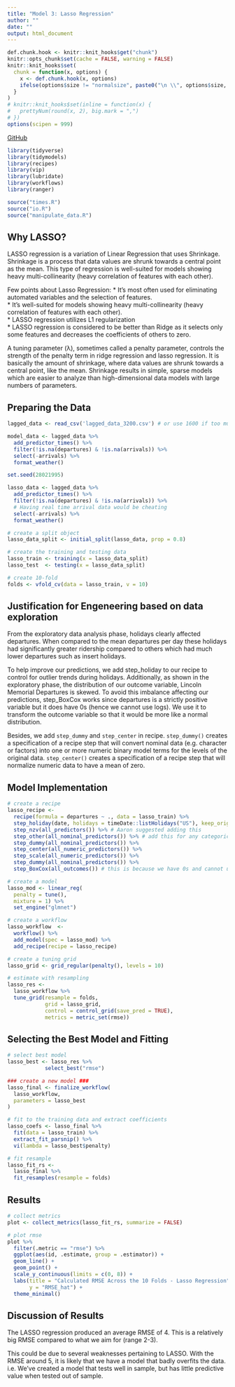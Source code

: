 ```yaml
---
title: "Model 3: Lasso Regression"
author: ""
date: ""
output: html_document
---
```


```r
def.chunk.hook <- knitr::knit_hooks$get("chunk")
knitr::opts_chunk$set(cache = FALSE, warning = FALSE)
knitr::knit_hooks$set(
  chunk = function(x, options) {
    x <- def.chunk.hook(x, options)
    ifelse(options$size != "normalsize", paste0("\n \\", options$size, "\n\n", x, "\n\n \\normalsize"), x)
  }
)
# knitr::knit_hooks$set(inline = function(x) {
#   prettyNum(round(x, 2), big.mark = ",")
# })
options(scipen = 999)
```

\begin{center}
\Huge{PPOL 670 | Final Project}

\Huge{Lasso Regression}
\end{center}

\vspace{0.1in}

[GitHub](https://github.com/elenabagnera/CapitalBikesProject)


```r

library(tidyverse)
library(tidymodels)
library(recipes)
library(vip)
library(lubridate)
library(workflows)
library(ranger)

source("times.R")
source("io.R")
source("manipulate_data.R")
```

## Why LASSO?

LASSO regression is a variation of Linear Regression that uses Shrinkage. Shrinkage is a process that data values are shrunk towards a central point as the mean. This type of regression is well-suited for models showing heavy multi-collinearity (heavy correlation of features with each other).

Few points about Lasso Regression:
* It’s most often used for eliminating automated variables and the selection of features.   
* It’s well-suited for models showing heavy multi-collinearity (heavy correlation of features with each other).   
* LASSO regression utilizes L1 regularization   
* LASSO regression is considered to be better than Ridge as it selects only some features and decreases the coefficients of others to zero.
  
A tuning parameter (λ), sometimes called a penalty parameter, controls the strength of the penalty term in ridge regression and lasso regression. It is basically the amount of shrinkage, where data values are shrunk towards a central point, like the mean. Shrinkage results in simple, sparse models which are easier to analyze than high-dimensional data models with large numbers of parameters.
  
## Preparing the Data

```r

lagged_data <- read_csv('lagged_data_3200.csv') # or use 1600 if too much computationally?

model_data <- lagged_data %>%
  add_predictor_times() %>%
  filter(!is.na(departures) & !is.na(arrivals)) %>%
  select(-arrivals) %>% 
  format_weather()
```


```r
set.seed(28021995)

lasso_data <- lagged_data %>%
  add_predictor_times() %>%
  filter(!is.na(departures) & !is.na(arrivals)) %>%
  # Having real time arrival data would be cheating
  select(-arrivals) %>%
  format_weather()

# create a split object
lasso_data_split <- initial_split(lasso_data, prop = 0.8)

# create the training and testing data
lasso_train <- training(x = lasso_data_split)
lasso_test  <- testing(x = lasso_data_split)

# create 10-fold
folds <- vfold_cv(data = lasso_train, v = 10)
```


## Justification for Engeneering based on data exploration

From the exploratory data analysis phase, holidays clearly affected departures. When compared to the mean departures per day these holidays had significantly greater ridership compared to others which had much lower departures such as insert holidays.

To help improve our predictions, we add step_holiday to our recipe to control for outlier trends during holidays. Additionally, as shown in the exploratory phase, the distribution of our outcome variable, Lincoln Memorial Departures is skewed. To avoid this imbalance affecting our predictions, step_BoxCox works since departures is a strictly positive variable but it does have 0s (hence we cannot use logs). We use it to transform the outcome variable so that it would be more like a normal distribution.

Besides, we add `step_dummy` and `step_center` in recipe. `step_dummy()` creates a specification of a recipe step that will convert nominal data (e.g. character or factors) into one or more numeric binary model terms for the levels of the original data. `step_center()` creates a specification of a recipe step that will normalize numeric data to have a mean of zero.


## Model Implementation

```r

# create a recipe
lasso_recipe <-
  recipe(formula = departures ~ ., data = lasso_train) %>%
  step_holiday(date, holidays = timeDate::listHolidays("US"), keep_original_cols = FALSE) %>% # Aaron said we should put more weight on some holidays rather than other, for example 4th of July and inauguration day especially since we are looking at Lincoln memorial
  step_nzv(all_predictors()) %>% # Aaron suggested adding this
  step_other(all_nominal_predictors()) %>% # add this for any categorical predictors
  step_dummy(all_nominal_predictors()) %>%
  step_center(all_numeric_predictors()) %>% 
  step_scale(all_numeric_predictors()) %>% 
  step_dummy(all_nominal_predictors()) %>% 
  step_BoxCox(all_outcomes()) # this is because we have 0s and cannot use log
```

```r

# create a model
lasso_mod <- linear_reg(
  penalty = tune(), 
  mixture = 1) %>%
  set_engine("glmnet")

# create a workflow
lasso_workflow  <- 
  workflow() %>% 
  add_model(spec = lasso_mod) %>% 
  add_recipe(recipe = lasso_recipe)

# create a tuning grid
lasso_grid <- grid_regular(penalty(), levels = 10)

# estimate with resampling
lasso_res <- 
  lasso_workflow %>% 
  tune_grid(resample = folds,
            grid = lasso_grid,
            control = control_grid(save_pred = TRUE),
            metrics = metric_set(rmse))
```


## Selecting the Best Model and Fitting

```r

# select best model
lasso_best <- lasso_res %>% 
            select_best("rmse")

### create a new model ###
lasso_final <- finalize_workflow(
  lasso_workflow,
  parameters = lasso_best
)

# fit to the training data and extract coefficients
lasso_coefs <- lasso_final %>%
  fit(data = lasso_train) %>%
  extract_fit_parsnip() %>%
  vi(lambda = lasso_best$penalty)

# fit resample
lasso_fit_rs <-
  lasso_final %>% 
  fit_resamples(resample = folds)
```


## Results

```r

# collect metrics
plot <- collect_metrics(lasso_fit_rs, summarize = FALSE)

# plot rmse
plot %>% 
  filter(.metric == "rmse") %>% 
  ggplot(aes(id, .estimate, group = .estimator)) +
  geom_line() +
  geom_point() +
  scale_y_continuous(limits = c(0, 8)) +
  labs(title = "Calculated RMSE Across the 10 Folds - Lasso Regression",
       y = "RMSE_hat") +
  theme_minimal()
```

## Discussion of Results

The LASSO regression produced an average RMSE of 4. This is a relatively big RMSE compared to what we aim for (range 2-3). 

This could be due to several weaknesses pertaining to LASSO. With the RMSE around 5, it is likely that we have a model that badly overfits the data. i.e. We've created a model that tests well in sample, but has little predictive value when tested out of sample.

